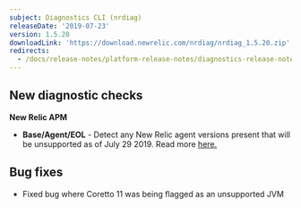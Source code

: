 ```yaml
---
subject: Diagnostics CLI (nrdiag)
releaseDate: '2019-07-23'
version: 1.5.20
downloadLink: 'https://download.newrelic.com/nrdiag/nrdiag_1.5.20.zip'
redirects:
  - /docs/release-notes/platform-release-notes/diagnostics-release-notes/new-relic-diagnostics-1520
---
```


## New diagnostic checks

**New Relic APM**

* **Base/Agent/EOL** - Detect any New Relic agent versions present that will be unsupported as of July 29 2019. Read more [here.](https://discuss.newrelic.com/t/important-upcoming-changes-to-supported-agent-versions/72280)

## Bug fixes

* Fixed bug where Coretto 11 was being flagged as an unsupported JVM
